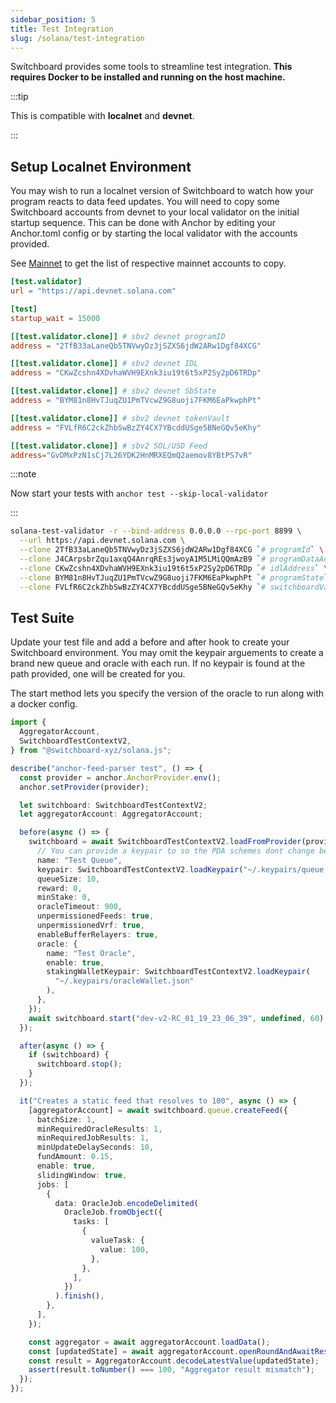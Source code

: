 ```yaml
---
sidebar_position: 5
title: Test Integration
slug: /solana/test-integration
---
```



Switchboard provides some tools to streamline test integration. **This requires
Docker to be installed and running on the host machine.**

:::tip

This is compatible with **localnet** and **devnet**.

:::

## Setup Localnet Environment

You may wish to run a localnet version of Switchboard to watch how your program
reacts to data feed updates. You will need to copy some Switchboard accounts
from devnet to your local validator on the initial startup sequence. This can be
done with Anchor by editing your Anchor.toml config or by starting the local
validator with the accounts provided.

See [Mainnet](/solana/program/mainnet) to get the list of respective mainnet
accounts to copy.

<Tabs>
  <TabItem value="Anchor" label="Anchor" default>

```toml
[test.validator]
url = "https://api.devnet.solana.com"

[test]
startup_wait = 15000

[[test.validator.clone]] # sbv2 devnet programID
address = "2TfB33aLaneQb5TNVwyDz3jSZXS6jdW2ARw1Dgf84XCG"

[[test.validator.clone]] # sbv2 devnet IDL
address = "CKwZcshn4XDvhaWVH9EXnk3iu19t6t5xP2Sy2pD6TRDp"

[[test.validator.clone]] # sbv2 devnet SbState
address = "BYM81n8HvTJuqZU1PmTVcwZ9G8uoji7FKM6EaPkwphPt"

[[test.validator.clone]] # sbv2 devnet tokenVault
address = "FVLfR6C2ckZhbSwBzZY4CX7YBcddUSge5BNeGQv5eKhy"

[[test.validator.clone]] # sbv2 SOL/USD Feed
address="GvDMxPzN1sCj7L26YDK2HnMRXEQmQ2aemov8YBtPS7vR"
```

:::note

Now start your tests with `anchor test --skip-local-validator`

:::

  </TabItem>
  <TabItem value="CLI" label="solana-test-validator CLI">

```bash
solana-test-validator -r --bind-address 0.0.0.0 --rpc-port 8899 \
  --url https://api.devnet.solana.com \
  --clone 2TfB33aLaneQb5TNVwyDz3jSZXS6jdW2ARw1Dgf84XCG `# programId` \
  --clone J4CArpsbrZqu1axqQ4AnrqREs3jwoyA1M5LMiQQmAzB9 `# programDataAddress` \
  --clone CKwZcshn4XDvhaWVH9EXnk3iu19t6t5xP2Sy2pD6TRDp `# idlAddress` \
  --clone BYM81n8HvTJuqZU1PmTVcwZ9G8uoji7FKM6EaPkwphPt `# programState` \
  --clone FVLfR6C2ckZhbSwBzZY4CX7YBcddUSge5BNeGQv5eKhy `# switchboardVault`
```

  </TabItem>
</Tabs>

## Test Suite

Update your test file and add a before and after hook to create your Switchboard
environment. You may omit the keypair arguements to create a brand new queue and
oracle with each run. If no keypair is found at the path provided, one will be
created for you.

The start method lets you specify the version of the oracle to run along with a
docker config.

```typescript
import {
  AggregatorAccount,
  SwitchboardTestContextV2,
} from "@switchboard-xyz/solana.js";

describe("anchor-feed-parser test", () => {
  const provider = anchor.AnchorProvider.env();
  anchor.setProvider(provider);

  let switchboard: SwitchboardTestContextV2;
  let aggregatorAccount: AggregatorAccount;

  before(async () => {
    switchboard = await SwitchboardTestContextV2.loadFromProvider(provider, {
      // You can provide a keypair to so the PDA schemes dont change between test runs
      name: "Test Queue",
      keypair: SwitchboardTestContextV2.loadKeypair("~/.keypairs/queue.json"),
      queueSize: 10,
      reward: 0,
      minStake: 0,
      oracleTimeout: 900,
      unpermissionedFeeds: true,
      unpermissionedVrf: true,
      enableBufferRelayers: true,
      oracle: {
        name: "Test Oracle",
        enable: true,
        stakingWalletKeypair: SwitchboardTestContextV2.loadKeypair(
          "~/.keypairs/oracleWallet.json"
        ),
      },
    });
    await switchboard.start("dev-v2-RC_01_19_23_06_39", undefined, 60);
  });

  after(async () => {
    if (switchboard) {
      switchboard.stop();
    }
  });

  it("Creates a static feed that resolves to 100", async () => {
    [aggregatorAccount] = await switchboard.queue.createFeed({
      batchSize: 1,
      minRequiredOracleResults: 1,
      minRequiredJobResults: 1,
      minUpdateDelaySeconds: 10,
      fundAmount: 0.15,
      enable: true,
      slidingWindow: true,
      jobs: [
        {
          data: OracleJob.encodeDelimited(
            OracleJob.fromObject({
              tasks: [
                {
                  valueTask: {
                    value: 100,
                  },
                },
              ],
            })
          ).finish(),
        },
      ],
    });

    const aggregator = await aggregatorAccount.loadData();
    const [updatedState] = await aggregatorAccount.openRoundAndAwaitResult();
    const result = AggregatorAccount.decodeLatestValue(updatedState);
    assert(result.toNumber() === 100, "Aggregator result mismatch");
  });
});
```
